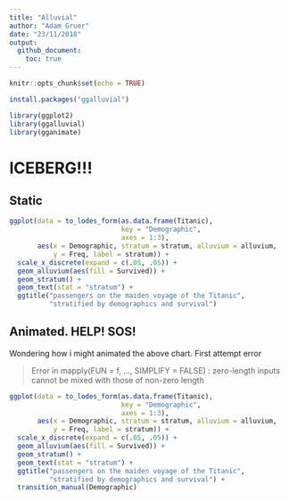 ```yaml
---
title: "Alluvial"
author: "Adam Gruer"
date: "23/11/2018"
output:
  github_document:
    toc: true
---
```


```r
knitr::opts_chunk$set(echo = TRUE)
```

```r
install.packages("ggalluvial")

```

```r
library(ggplot2)
library(ggalluvial)
library(gganimate)
```

# ICEBERG!!!

## Static

```r
ggplot(data = to_lodes_form(as.data.frame(Titanic),
                            key = "Demographic",
                            axes = 1:3),
       aes(x = Demographic, stratum = stratum, alluvium = alluvium,
           y = Freq, label = stratum)) +
  scale_x_discrete(expand = c(.05, .05)) +
  geom_alluvium(aes(fill = Survived)) +
  geom_stratum() +
  geom_text(stat = "stratum") +
  ggtitle("passengers on the maiden voyage of the Titanic",
          "stratified by demographics and survival") 
```

## Animated. HELP! SOS!

Wondering how i might animated the above chart.  First attempt error

> Error in mapply(FUN = f, ..., SIMPLIFY = FALSE) : zero-length inputs cannot be mixed with those of non-zero length

```r
ggplot(data = to_lodes_form(as.data.frame(Titanic),
                            key = "Demographic",
                            axes = 1:3),
       aes(x = Demographic, stratum = stratum, alluvium = alluvium,
           y = Freq, label = stratum)) +
  scale_x_discrete(expand = c(.05, .05)) +
  geom_alluvium(aes(fill = Survived)) +
  geom_stratum() +
  geom_text(stat = "stratum") +
  ggtitle("passengers on the maiden voyage of the Titanic",
          "stratified by demographics and survival") +
  transition_manual(Demographic)
```



